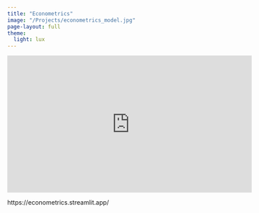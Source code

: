 ```yaml
---
title: "Econometrics"
image: "/Projects/econometrics_model.jpg"
page-layout: full
theme:
  light: lux
---
```


<iframe width="560" height="315" src="https://econometrics.streamlit.app/" frameborder="0" allowfullscreen></iframe>

https://econometrics.streamlit.app/